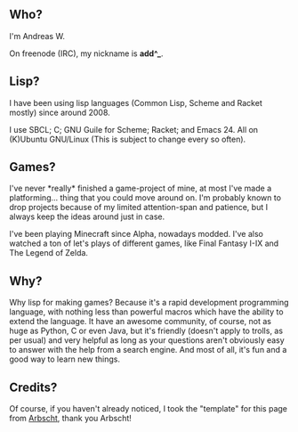 == Who? ==

I'm Andreas W.

On freenode (IRC), my nickname is '''add^_'''.

== Lisp? ==

I have been using lisp languages (Common Lisp, Scheme and Racket mostly) since around 2008.

I use SBCL; C; GNU Guile for Scheme; Racket; and Emacs 24.  All on (K)Ubuntu GNU/Linux (This is subject to change every so often).

== Games? ==

I've never *really* finished a game-project of mine, at most I've made a platforming... thing that you could move around on.
I'm probably known to drop projects because of my limited attention-span and patience, but I always keep the ideas around just in case.

I've been playing Minecraft since Alpha, nowadays modded.
I've also watched a ton of let's plays of different games, like Final Fantasy I-IX and The Legend of Zelda.

== Why? ==

Why lisp for making games?
Because it's a rapid development programming language, with nothing less than powerful macros which have the ability to extend the language.
It have an awesome community, of course, not as huge as Python, C or even Java, but it's friendly (doesn't apply to trolls, as per usual) and very helpful as long as your questions aren't obviously easy to answer with the help from a search engine.
And most of all, it's fun and a good way to learn new things.

== Credits? ==
Of course, if you haven't already noticed, I took the "template" for this page from [[User:Arbscht|Arbscht]], thank you Arbscht!